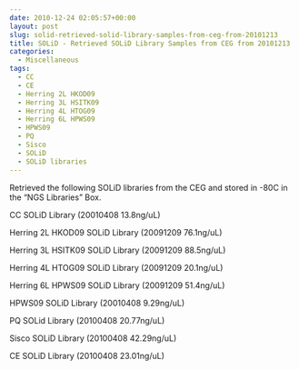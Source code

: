 ```yaml
---
date: 2010-12-24 02:05:57+00:00
layout: post
slug: solid-retrieved-solid-library-samples-from-ceg-from-20101213
title: SOLiD - Retrieved SOLiD Library Samples from CEG from 20101213
categories:
  - Miscellaneous
tags:
  - CC
  - CE
  - Herring 2L HKOD09
  - Herring 3L HSITK09
  - Herring 4L HTOG09
  - Herring 6L HPWS09
  - HPWS09
  - PQ
  - Sisco
  - SOLiD
  - SOLiD libraries
---
```


Retrieved the following SOLiD libraries from the CEG and stored in -80C in the "NGS Libraries" Box.

CC SOLiD Library (20010408 13.8ng/uL)

Herring 2L HKOD09 SOLiD Library (20091209 76.1ng/uL)

Herring 3L HSITK09 SOLiD Library (20091209 88.5ng/uL)

Herring 4L HTOG09 SOLiD Library (20091209 20.1ng/uL)

Herring 6L HPWS09 SOLiD Library (20091209 51.4ng/uL)

HPWS09 SOLiD Library (20010408 9.29ng/uL)

PQ SOLid Library (20100408 20.77ng/uL)

Sisco SOLiD Library (20100408 42.29ng/uL)

CE SOLiD Library (20100408 23.01ng/uL)
